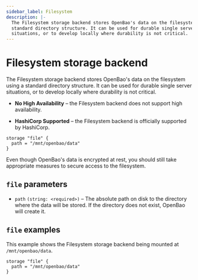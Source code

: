 ```yaml
---
sidebar_label: Filesystem
description: |-
  The Filesystem storage backend stores OpenBao's data on the filesystem using a
  standard directory structure. It can be used for durable single server
  situations, or to develop locally where durability is not critical.
---
```


# Filesystem storage backend

The Filesystem storage backend stores OpenBao's data on the filesystem using a
standard directory structure. It can be used for durable single server
situations, or to develop locally where durability is not critical.

- **No High Availability** – the Filesystem backend does not support high
  availability.

- **HashiCorp Supported** – the Filesystem backend is officially supported by
  HashiCorp.

```hcl
storage "file" {
  path = "/mnt/openbao/data"
}
```

Even though OpenBao's data is encrypted at rest, you should still take appropriate
measures to secure access to the filesystem.

## `file` parameters

- `path` `(string: <required>)` – The absolute path on disk to the directory
  where the data will be stored. If the directory does not exist, OpenBao will
  create it.

## `file` examples

This example shows the Filesystem storage backend being mounted at
`/mnt/openbao/data`.

```hcl
storage "file" {
  path = "/mnt/openbao/data"
}
```
